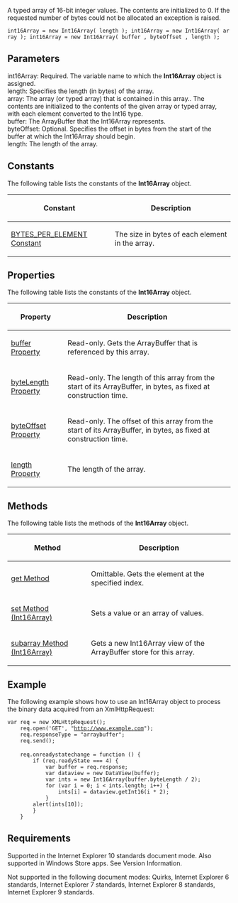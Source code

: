 A typed array of 16-bit integer values. The contents are initialized to 0. If the requested number of bytes could not be allocated an exception is raised.

 int16Array = new Int16Array( length ); int16Array = new Int16Array( array ); int16Array = new Int16Array( buffer , byteOffset , length );

==Parameters==
; int16Array: Required. The variable name to which the '''Int16Array''' object is assigned.
; length: Specifies the length (in bytes) of the array.
; array: The array (or typed array) that is contained in this array.. The contents are initialized to the contents of the given array or typed array, with each element converted to the Int16 type.
; buffer: The ArrayBuffer that the Int16Array represents.
; byteOffset: Optional. Specifies the offset in bytes from the start of the buffer at which the Int16Array should begin.
; length: The length of the array.

==Constants==
The following table lists the constants of the '''Int16Array''' object.

{| class='wikitable'
|-
! Constant
! Description
|-
| [[Objects/Int16Array/BYTES PER ELEMENT Constant|BYTES_PER_ELEMENT Constant]]
| The size in bytes of each element in the array.
|}

==Properties==
The following table lists the constants of the '''Int16Array''' object.

{| class='wikitable'
|-
! Property
! Description
|-
| [[Objects/Int16Array/buffer|buffer Property]]
| Read-only. Gets the ArrayBuffer that is referenced by this array.
|-
| [[Objects/Int16Array/byteOffset|byteLength Property]]
| Read-only. The length of this array from the start of its ArrayBuffer, in bytes, as fixed at construction time.
|-
| [[Objects/Int8Array/byteOffset|byteOffset Property]]
| Read-only. The offset of this array from the start of its ArrayBuffer, in bytes, as fixed at construction time.
|-
| [[Objects/Float32Array/length|length Property]]
| The length of the array.
|}

==Methods==
The following table lists the methods of the '''Int16Array''' object.

{| class='wikitable'
|-
! Method
! Description
|-
| [[Objects/Int16Array/get|get Method]]
| Omittable. Gets the element at the specified index.
|-
| [[Objects/Int16Array/set|set Method (Int16Array)]]
| Sets a value or an array of values.
|-
| [[Objects/Int16Array/subarray|subarray Method (Int16Array)]]
| Gets a new Int16Array view of the ArrayBuffer store for this array.
|}

==Example==
The following example shows how to use an Int16Array object to process the binary data acquired from an XmlHttpRequest:

 var req = new XMLHttpRequest();
     req.open('GET', "http://www.example.com");
     req.responseType = "arraybuffer";
     req.send();
 
     req.onreadystatechange = function () {
         if (req.readyState === 4) {
             var buffer = req.response;
             var dataview = new DataView(buffer);
             var ints = new Int16Array(buffer.byteLength / 2);
             for (var i = 0; i &lt; ints.length; i++) {
                 ints[i] = dataview.getInt16(i * 2);
             }
         alert(ints[10]);
         }
     }

==Requirements==
Supported in the Internet Explorer 10 standards document mode. Also supported in Windows Store apps. See Version Information.

Not supported in the following document modes: Quirks, Internet Explorer 6 standards, Internet Explorer 7 standards, Internet Explorer 8 standards, Internet Explorer 9 standards.

